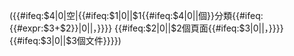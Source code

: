 ({{#ifeq:$4|0|空|{{#ifeq:$1|0||$1{{#ifeq:$4|0||個}}分類{{#ifeq:{{#expr:$3+$2}}|0||，}}}} {{#ifeq:$2|0||$2個頁面{{#ifeq:$3|0||，}}}} {{#ifeq:$3|0||$3個文件}}}})